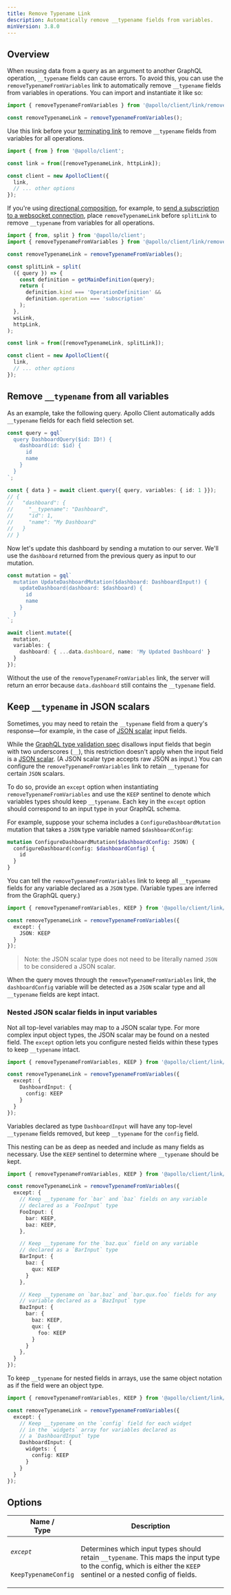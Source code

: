 ```yaml
---
title: Remove Typename Link
description: Automatically remove __typename fields from variables.
minVersion: 3.8.0
---
```


## Overview

When reusing data from a query as an argument to another GraphQL operation, `__typename` fields can cause errors. To avoid this, you can use the `removeTypenameFromVariables` link to automatically remove `__typename` fields from variables in operations. You can import and instantiate it like so:

```ts
import { removeTypenameFromVariables } from '@apollo/client/link/remove-typename';

const removeTypenameLink = removeTypenameFromVariables();
```

Use this link before your [terminating link](https://www.apollographql.com/docs/react/api/link/introduction#the-terminating-link)
to remove `__typename` fields from variables for all operations.

```ts
import { from } from '@apollo/client';

const link = from([removeTypenameLink, httpLink]);

const client = new ApolloClient({
  link,
  // ... other options
});
```

If you're using [directional composition](./link/introduction#directional-composition), 
for example, to [send a subscription to a websocket connection](../data/subscriptions#3-split-communication-by-operation-recommended),
place `removeTypenameLink` before `splitLink` to remove `__typename` from variables for all operations.

```ts
import { from, split } from '@apollo/client';
import { removeTypenameFromVariables } from '@apollo/client/link/remove-typename';

const removeTypenameLink = removeTypenameFromVariables();

const splitLink = split(
  ({ query }) => {
    const definition = getMainDefinition(query);
    return (
      definition.kind === 'OperationDefinition' &&
      definition.operation === 'subscription'
    );
  },
  wsLink,
  httpLink,
);

const link = from([removeTypenameLink, splitLink]);

const client = new ApolloClient({
  link,
  // ... other options
});
```

## Remove `__typename` from all variables

As an example, take the following query. Apollo Client automatically adds `__typename` fields for each field selection set.

```ts
const query = gql`
  query DashboardQuery($id: ID!) {
    dashboard(id: $id) {
      id
      name
    }
  }
`;

const { data } = await client.query({ query, variables: { id: 1 }});
// {
//   "dashboard": {
//     "__typename": "Dashboard",
//     "id": 1,
//     "name": "My Dashboard"
//   }
// }
```

Now let's update this dashboard by sending a mutation to our server. We'll use the `dashboard` returned from the previous query as input to our mutation.

```ts
const mutation = gql`
  mutation UpdateDashboardMutation($dashboard: DashboardInput!) {
    updateDashboard(dashboard: $dashboard) {
      id
      name
    }
  }
`;

await client.mutate({
  mutation,
  variables: {
    dashboard: { ...data.dashboard, name: 'My Updated Dashboard' }
  }
});
```

Without the use of the `removeTypenameFromVariables` link, the server will return an error because `data.dashboard` still contains the `__typename` field.

## Keep `__typename` in JSON scalars

Sometimes, you may need to retain the `__typename` field from a query's response—for example, in the case of [JSON scalar](https://github.com/taion/graphql-type-json) input fields.

While the [GraphQL type validation spec](https://spec.graphql.org/October2021/#sec-Input-Objects.Type-Validation) disallows input fields that begin with two underscores (`__`), this restriction doesn't apply when the input field is a [JSON scalar](https://github.com/taion/graphql-type-json). (A JSON scalar type accepts raw JSON as input.) You can configure the `removeTypenameFromVariables` link to retain `__typename` for certain `JSON` scalars.

To do so, provide an `except` option when instantiating `removeTypenameFromVariables` and use the `KEEP` sentinel to denote which variables types should keep `__typename`. Each key in the `except` option should correspond to an input type in your GraphQL schema.

For example, suppose your schema includes a `ConfigureDashboardMutation` mutation that takes a `JSON` type variable named `$dashboardConfig`:

```graphql
mutation ConfigureDashboardMutation($dashboardConfig: JSON) {
  configureDashboard(config: $dashboardConfig) {
    id
  }
}
```

You can tell the `removeTypenameFromVariables` link to keep all `__typename` fields for any variable declared as a `JSON` type. (Variable types are inferred from the GraphQL query.)

```ts
import { removeTypenameFromVariables, KEEP } from '@apollo/client/link/remove-typename';

const removeTypenameLink = removeTypenameFromVariables({
  except: {
    JSON: KEEP
  }
});
```

> Note: the JSON scalar type does not need to be literally named `JSON` to be considered a JSON scalar.

When the query moves through the `removeTypenameFromVariables` link, the `dashboardConfig` variable will be detected as a `JSON` scalar type and all `__typename` fields are kept intact.

### Nested JSON scalar fields in input variables

Not all top-level variables may map to a JSON scalar type. For more complex input object types, the JSON scalar may be found on a nested field. The `except` option lets you configure nested fields within these types to keep `__typename` intact.

```ts
import { removeTypenameFromVariables, KEEP } from '@apollo/client/link/remove-typename';

const removeTypenameLink = removeTypenameFromVariables({
  except: {
    DashboardInput: {
      config: KEEP
    }
  }
});
```

Variables declared as type `DashboardInput` will have any top-level `__typename` fields removed, but keep `__typename` for the `config` field.

This nesting can be as deep as needed and include as many fields as necessary. Use the `KEEP` sentinel to determine where `__typename` should be kept.

```ts
import { removeTypenameFromVariables, KEEP } from '@apollo/client/link/remove-typename';

const removeTypenameLink = removeTypenameFromVariables({
  except: {
    // Keep __typename for `bar` and `baz` fields on any variable
    // declared as a `FooInput` type
    FooInput: {
      bar: KEEP,
      baz: KEEP,
    },

    // Keep __typename for the `baz.qux` field on any variable
    // declared as a `BarInput` type
    BarInput: {
      baz: {
        qux: KEEP
      }
    },

    // Keep __typename on `bar.baz` and `bar.qux.foo` fields for any
    // variable declared as a `BazInput` type
    BazInput: {
      bar: {
        baz: KEEP,
        qux: {
          foo: KEEP
        }
      }
    },
  }
});
```

To keep `__typename` for nested fields in arrays, use the same object notation as if the field were an object type.

```ts
import { removeTypenameFromVariables, KEEP } from '@apollo/client/link/remove-typename';

const removeTypenameLink = removeTypenameFromVariables({
  except: {
    // Keep __typename on the `config` field for each widget
    // in the `widgets` array for variables declared as
    // a `DashboardInput` type
    DashboardInput: {
      widgets: {
        config: KEEP
      }
    }
  }
});
```

## Options

<table class="field-table">
  <thead>
    <tr>
      <th>Name /<br/>Type</th>
      <th>Description</th>
    </tr>
  </thead>

<tbody>
<tr>
<td>

###### `except`

`KeepTypenameConfig`
</td>
<td>

Determines which input types should retain `__typename`. This maps the input type to the config, which is either the `KEEP` sentinel or a nested config of fields.

</td>
</tr>

</tbody>
</table>
